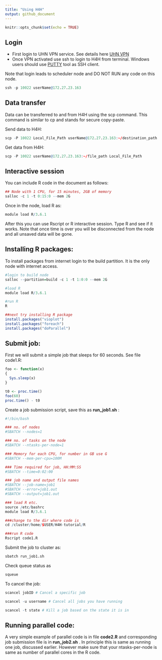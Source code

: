 ```yaml
---
title: "Using H4H"
output: github_document
---
```


```r
knitr::opts_chunk$set(echo = TRUE)
```

## Login
* First login to UHN VPN service. See details here [UHN VPN](www.uhnresearch.ca/news/working-remotely-vpn)
* Once VPN activated use ssh to login to H4H from terminal. Windows users should use [PUTTY](https://www.putty.org) tool as SSH client.

Note that login leads to scheduler node and DO NOT RUN any code on this node.

```r
ssh -p 10022 userName@172.27.23.163
```

## Data transfer
Data can be transferred to and from H4H using the scp command. This command is similar to cp and stands for secure copy-paste. 

Send data to H4H:
```r
scp -P 10022 Local_File_Path userName@172.27.23.163:~/destination_path
```

Get data from H4H:
```r
scp -P 10022 userName@172.27.23.163:~/file_path Local_File_Path
```

## Interactive session

You can include R code in the document as follows:
```r
## Node with 1 CPU, for 15 minutes, 2GB of memory
salloc -c 1 -t 0:15:0 --mem 2G 
```

Once in the node, load R as:
```r
module load R/3.6.1
```
After this you can use Rscript or R interactive session. Type R and see if it works.
Note that once time is over you will be disconnected from the node and all unsaved data will be gone.


## Installing R packages:
To install packages from internet login to the build partition. 
It is the only node with internet access.

```r
#login to build node
salloc --partition=build -c 1 -t 1:0:0 --mem 2G 

#load R 
module load R/3.6.1

#run R
R

##next try installing R package 
install.packages("vioplot")
install.packages("foreach")
install.packages("doParallel")

```

## Submit job:
First we will submit a simple job that sleeps for 60 seconds. 
See file code1.R:
```r
foo <- function(x)
{
  Sys.sleep(x)
}

t0 <- proc.time()
foo(60)
proc.time() - t0
```

Create a job submission script, save this as **run_job1.sh** :

```r
#!/bin/bash

### no. of nodes
#SBATCH --nodes=1

### no. of tasks on the node 
#SBATCH --ntasks-per-node=1

### Memory for each CPU, for number in GB use G
#SBATCH --mem-per-cpu=100M

### Time required for job, HH:MM:SS
#SBATCH --time=0:02:00

### job name and output file names
#SBATCH --job-name=job1
#SBATCH --error=job1.out
#SBATCH --output=job1.out

### load R etc.
source /etc/bashrc
module load R/3.6.1

###change to the dir where code is
cd /cluster/home/$USER/H4H-tutorial/R

###run R code 
Rscript code1.R
```

Submit the job to cluster as: 
```r
sbatch run_job1.sh
```

Check queue status as 
```r
squeue
```

To cancel the job:
```r
scancel jobID # Cancel a specific job

scancel -u username # Cancel all jobs you have running

scancel -t state # Kill a job based on the state it is in
```


## Running parallel code:

A very simple example of parallel code is in file **code2.R** and corresponding
job submission file is in **run_job2.sh** . In principle this is same as running one job,
discussed earlier. However make sure that your ntasks-per-node is same as number 
of parallel cores in the R code.